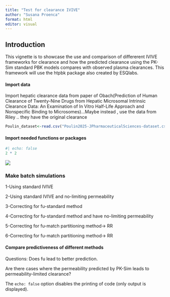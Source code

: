 ```yaml
---
title: "Test for clearance IVIVE"
author: "Susana Proenca"
format: html
editor: visual
---
```


## Introduction

This vignette is to showcase the use and comparison of differerent IVIVE frameworks for clearance and how the predicted clearance using the PK-Sim standard PBK models compares with observed plasma clearances. This framework will use the htpbk package also created by ESQlabs.

#### Import data

Import hepatic clearance data from paper of Obach(Prediction of Human Clearance of Twenty-Nine Drugs from Hepatic Microsomal Intrinsic Clearance Data: An Examination of In Vitro Half-Life Approach and Nonspecific Binding to Microsomes)...Maybe instead , use the data from Riley .. they have the original clearance

```r
Poulin_dataset<-read.csv("Poulin2025-JPharmaceuticalSciences-dataset.csv")
```

#### Import needed functions or packages

```r
#| echo: false
2 * 2
```

![](images/clipboard-1227717430.png)

### Make batch simulations

1-Using standard IVIVE

2-Using standard IVIVE and no-limiting permeability

3-Correcting for fu-standard method

4-Correcting for fu-standard method and have no-limiting permeability

5-Correcting for fu-match partitioning method-\> RR

6-Correcting for fu-match partitioning method-\> RR

#### Compare predictiveness of different methods

Questions: Does fu lead to better prediction.

Are there cases where the permeability predicted by PK-Sim leads to permeability-limited clearance?

The `echo: false` option disables the printing of code (only output is displayed).
